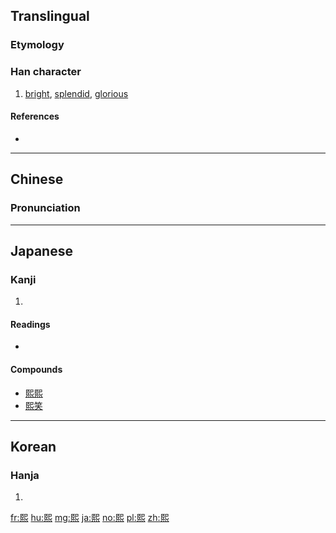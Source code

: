 {{also|煕|熈|焈|凞}}
==Translingual==

===Etymology===
{{Han compound|巸|火|c1=p|c2=s|t2=fire|ls=psc|alt2=灬}}

===Han character===
{{Han char|rn=86|rad=火|as=10|sn=14|four=77331|canj=SUF,XSUF|ids=⿱巸灬}}

# [[bright]], [[splendid]], [[glorious]]

====References====
* {{Han ref|kx=0678.161|hdz=32226.060|uh=7199|ud=29081|bh=BAB3|bd=47795}}

----

==Chinese==
{{zh-forms}}

===Pronunciation===
{{zh-pron
|m=xī,yí
|c=hei1
|mc=y
|oc=y
|ma=
|cat=a
}}

----

==Japanese==

===Kanji===
{{ja-kanji|grade=|rs=火10}}

# {{defn|lang=ja|sort=火10}}

====Readings====
* {{ja-readings|on=[[き]] (ki)|kun=[[ひかり]] (hikari), [[ひかる]] (hikaru)}}

====Compounds====
* [[熙熙]]
* [[熙笑]]

----

==Korean==

===Hanja===
{{ko-hanja|hangeul=희|eumhun=|rv=hui|mr=hŭi|y=huy}}

# {{defn|lang=ko|sort=火10}}

[[fr:熙]]
[[hu:熙]]
[[mg:熙]]
[[ja:熙]]
[[no:熙]]
[[pl:熙]]
[[zh:熙]]